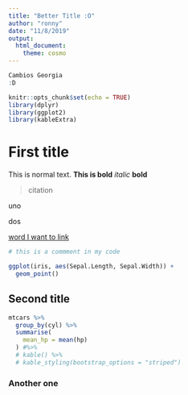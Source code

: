 ```yaml
---
title: "Better Title :O"
author: "ronny"
date: "11/8/2019"
output:
  html_document:
    theme: cosmo
---
```




```r

Cambios Georgia
:D

knitr::opts_chunk$set(echo = TRUE)
library(dplyr)
library(ggplot2)
library(kableExtra)
```

# First title

  This is normal text.
  **This is bold** 
  *italic*
  __bold__
 
 > citation

uno

dos

[word I want to link](https://www.markdownguide.org/cheat-sheet/)

```r
# this is a commment in my code

ggplot(iris, aes(Sepal.Length, Sepal.Width)) +
  geom_point()
```

## Second title
```r
mtcars %>% 
  group_by(cyl) %>% 
  summarise(
    mean_hp = mean(hp)
  ) #%>% 
  # kable() %>%
  # kable_styling(bootstrap_options = "striped")
```

### Another one
```r

```

